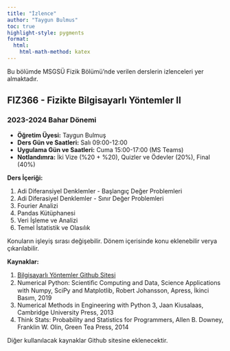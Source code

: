 ```yaml
---
title: "İzlence"
author: "Taygun Bulmus"
toc: true
highlight-style: pygments
format: 
  html: 
    html-math-method: katex
---
```


Bu bölümde MSGSÜ Fizik Bölümü'nde verilen derslerin izlenceleri yer almaktadır.


## FIZ366 - Fizikte Bilgisayarlı Yöntemler II

### 2023-2024 Bahar Dönemi

- **Öğretim Üyesi:** Taygun Bulmuş
- **Ders Gün ve Saatleri:** Salı 09:00-12:00
- **Uygulama Gün ve Saatleri:** Cuma 15:00-17:00 (MS Teams)
- **Notlandımra:** İki Vize (%20 + %20), Quizler ve Ödevler (20%), Final (40%)

**Ders İçeriği:**

1. Adi Diferansiyel Denklemler - Başlangıç Değer Problemleri
2. Adi Diferasiyel Denklemler - Sınır Değer Problemleri
3. Fourier Analizi
4. Pandas Kütüphanesi
5. Veri İşleme ve Analizi
6. Temel İstatistik ve Olasılık

::: {.callout-note}
Konuların işleyiş sırası değişebilir. Dönem içerisinde konu eklenebilir verya çıkarılabilir.
:::

**Kaynaklar:**

1. [Bilgisayarlı Yöntemler Github Sitesi]()
2. Numerical Python: Scientiﬁc Computing and Data, Science Applications with Numpy, SciPy and Matplotlib, Robert Johansson, Apress, İkinci Basım, 2019
3. Numerical Methods in Engineering with Python 3, Jaan Kiusalaas, Cambridge University Press, 2013
4. Think Stats: Probability and Statistics for Programmers, Allen B. Downey, Franklin W. Olin, Green Tea Press, 2014

::: {.callout-note}
Diğer kullanılacak kaynaklar Github sitesine eklenecektir.
:::
